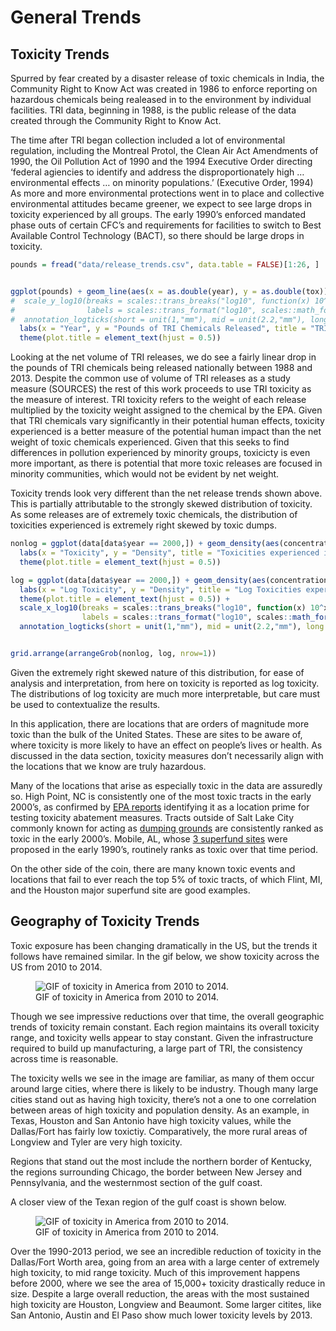 # General Trends {#trends}

## Toxicity Trends

Spurred by fear created by a disaster release of toxic chemicals in India, the Community Right to Know Act was created in 1986 to enforce reporting on hazardous chemicals being realeased in to the environment by individual facilities. TRI data, beginning in 1988, is the public release of the data created through the Community Right to Know Act.

The time after TRI began collection included a lot of environmental regulation, including the Montreal Protol, the Clean Air Act Amendments of 1990, the Oil Pollution Act of 1990 and the 1994 Executive Order directing 'federal agiencies to identify and address the disproportionately high ... environmental effects ... on minority populations.' (Executive Order, 1994) As more and more environmental protections went in to place and collective environmental attitudes became greener, we expect to see large drops in toxicity experienced by all groups. The early 1990's enforced mandated phase outs of certain CFC's and requirements for facilities to switch to Best Available Control Technology (BACT), so there should be large drops in toxicity.


```r
pounds = fread("data/release_trends.csv", data.table = FALSE)[1:26, ]


ggplot(pounds) + geom_line(aes(x = as.double(year), y = as.double(tox))) + 
#  scale_y_log10(breaks = scales::trans_breaks("log10", function(x) 10^x),
#                labels = scales::trans_format("log10", scales::math_format(10^.x))) +
#  annotation_logticks(short = unit(1,"mm"), mid = unit(2.2,"mm"), long = unit(3.5,"mm"), sides = "l", color = "gray65") +
  labs(x = "Year", y = "Pounds of TRI Chemicals Released", title = "TRI releases by weight over time") +
  theme(plot.title = element_text(hjust = 0.5))
```

Looking at the net volume of TRI releases, we do see a fairly linear drop in the pounds of TRI chemicals being released nationally between 1988 and 2013. Despite the common use of volume of TRI releases as a study measure (SOURCES) the rest of this work proceeds to use TRI toxicity as the measure of interest. TRI toxicity refers to the weight of each release multiplied by the toxicity weight assigned to the chemical by the EPA. Given that TRI chemicals vary significantly in their potential human effects, toxicity experienced is a better measure of the potential human impact than the net weight of toxic chemicals experienced. Given that this seeks to find differences in pollution experienced by minority groups, toxicicty is even more important, as there is potential that more toxic releases are focused in minority communities, which would not be evident by net weight.

Toxicity trends look very different than the net release trends shown above. This is partially attributable to the strongly skewed distribution of toxicity. As some releases are of extremely toxic chemicals, the distribution of toxicities experienced is extremely right skewed by toxic dumps. 

```r
nonlog = ggplot(data[data$year == 2000,]) + geom_density(aes(concentration, weight = pop/sum(pop)), fill = "pink", color = "pink", alpha = 0.7) +
  labs(x = "Toxicity", y = "Density", title = "Toxicities experienced in 2000") +
  theme(plot.title = element_text(hjust = 0.5))

log = ggplot(data[data$year == 2000,]) + geom_density(aes(concentration, weight = pop/sum(pop)), fill = "pink", color = "pink", alpha = 0.6) +
  labs(x = "Log Toxicity", y = "Density", title = "Log Toxicities experienced in 2000") +
  theme(plot.title = element_text(hjust = 0.5)) + 
  scale_x_log10(breaks = scales::trans_breaks("log10", function(x) 10^x),
                labels = scales::trans_format("log10", scales::math_format(10^.x))) +
  annotation_logticks(short = unit(1,"mm"), mid = unit(2.2,"mm"), long = unit(3.5,"mm"), sides = "b", color = "gray65")


grid.arrange(arrangeGrob(nonlog, log, nrow=1))
```


Given the extremely right skewed nature of this distribution, for ease of analysis and interpretation, from here on toxicity is reported as log toxicity. The distributions of log toxicity are much more interpretable, but care must be used to contextualize the results. 

In this application, there are locations that are orders of magnitude more toxic than the bulk of the United States. These are sites to be aware of, where toxicity is more likely to have an effect on people's lives or health. As discussed in the data section, toxicity measures don't necessarily align with the locations that we know are truly hazardous. 

Many of the locations that arise as especially toxic in the data are assuredly so. High Point, NC is consistently one of the most toxic tracts in the early 2000's, as confirmed by [EPA reports](https://cfpub.epa.gov/si/si_public_record_Report.cfm?dirEntryID=45198) identifying it as a location prime for testing toxicity abatement measures. Tracts outside of Salt Lake City commonly known for acting as [dumping grounds](http://www.nytimes.com/2002/10/20/us/utah-county-s-toxic-tradition-is-under-threat.html) are consistently ranked as toxic in the early 2000's. Mobile, AL, whose [3 superfund sites](https://19january2017snapshot.epa.gov/enforcement/case-summary-epa-funded-sites-and-communities-chemtura-bankruptcy-settlements_.html#stauffer) were proposed in the early 1990's, routinely ranks as toxic over that time period. 

On the other side of the coin, there are many known toxic events and locations that fail to ever reach the top 5% of toxic tracts, of which Flint, MI, and the Houston major superfund site are good examples.

## Geography of Toxicity Trends

Toxic exposure has been changing dramatically in the US, but the trends it follows have remained similar. In the gif below, we show toxicity across the US from 2010 to 2014. 

![GIF of toxicity in America from 2010 to 2014.](https://raw.githubusercontent.com/DukeStatSci/thesis-sp18-driscoll-envjustice/master/index/figure/usa.gif)

Though we see impressive reductions over that time, the overall geographic trends of toxicity remain constant. Each region maintains its overall toxicity range, and toxicity wells appear to stay constant. Given the infrastructure required to build up manufacturing, a large part of TRI, the consistency across time is reasonable. 

The toxicity wells we see in the image are familiar, as many of them occur around large cities, where there is likely to be industry. Though many large cities stand out as having high toxicity, there's not a one to one correlation between areas of high toxicity and population density. As an example, in Texas, Houston and San Antonio have high toxicity values, while the Dallas/Fort has fairly low toxictiy. Comparatively, the more rural areas of Longview and Tyler are very high toxicity. 

Regions that stand out the most include the northern border of Kentucky, the regions surrounding Chicago, the border between New Jersey and Pennsylvania, and the westernmost section of the gulf coast.

A closer view of the Texan region of the gulf coast is shown below. 

![GIF of toxicity in America from 2010 to 2014.](https://raw.githubusercontent.com/DukeStatSci/thesis-sp18-driscoll-envjustice/master/index/figure/texas.gif)

Over the 1990-2013 period, we see an incredible reduction of toxicity in the Dallas/Fort Worth area, going from an area with a large center of extremely high toxicity, to mid range toxicity. Much of this improvement happens before 2000, where we see the area of 15,000+ toxicity drastically reduce in size. Despite a large overall reduction, the areas with the most sustained high toxicity are Houston, Longview and Beaumont. Some larger citites, like San Antonio, Austin and El Paso show much lower toxicity levels by 2013. 